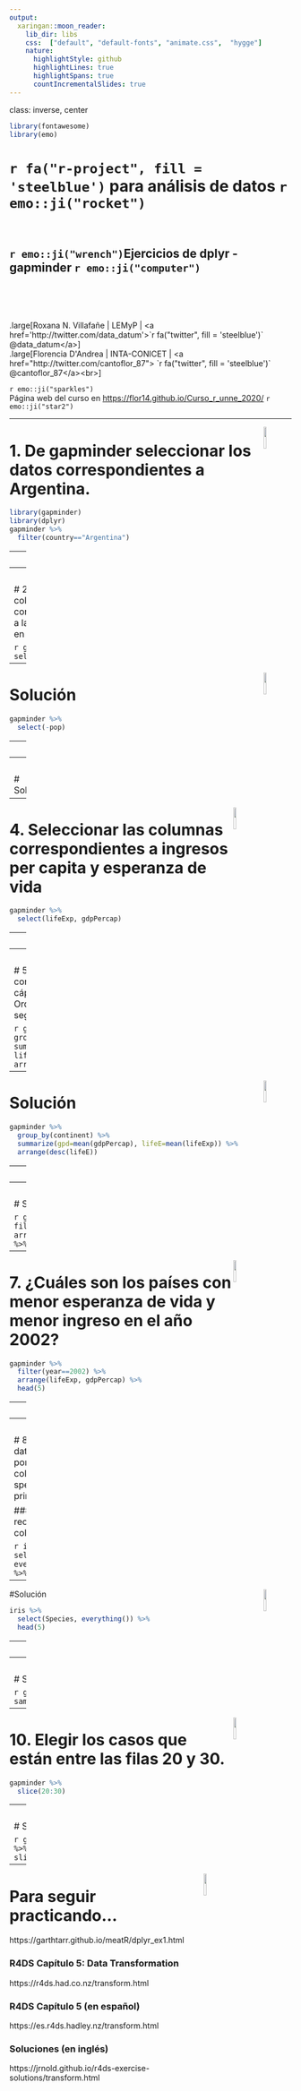 ```yaml
---
output:
  xaringan::moon_reader:
    lib_dir: libs
    css:  ["default", "default-fonts", "animate.css",  "hygge"]
    nature:
      highlightStyle: github
      highlightLines: true
      highlightSpans: true
      countIncrementalSlides: true
---
```

class: inverse, center
```r
library(fontawesome)
library(emo)
```

# `r fa("r-project", fill = 'steelblue')`  para análisis de datos `r emo::ji("rocket")`<br> <br> 

## `r emo::ji("wrench")`Ejercicios de dplyr - gapminder `r emo::ji("computer")` 
<br> <br> <br> 

.large[Roxana N. Villafañe | LEMyP | <a href='http://twitter.com/data_datum'>`r fa("twitter", fill = 'steelblue')` @data_datum</a>] <br> 
.large[Florencia D'Andrea | INTA-CONICET | <a href="http://twitter.com/cantoflor_87"> `r fa("twitter", fill = 'steelblue')` @cantoflor_87</a><br>] 


`r emo::ji("sparkles")`
<br> Página web del curso en <https://flor14.github.io/Curso_r_unne_2020/> `r emo::ji("star2")`

---

<img src="dplyr.png" width="10%" align="right" />

# 1. De gapminder seleccionar los datos correspondientes a Argentina. 


```r
library(gapminder)
library(dplyr)
gapminder %>%
  filter(country=="Argentina")
```


---
<img src="C://Users/Roxana/curso-r-analisis-datos/img/hex-dplyr.png" width="10%" align="right" />


# Solución

```r
gapminder %>%
  filter(country=="Argentina")
```

---
<img src="C://Users/Roxana/curso-r-analisis-datos/img/hex-dplyr.png" width="10%" align="right" />


# 2. Eliminar la columna correspondiente a la población en gapminder

```r
gapminder %>%
  select(-pop)
```


---
<img src="C://Users/Roxana/curso-r-analisis-datos/img/hex-dplyr.png" width="10%" align="right" />


# Solución 

```r
gapminder %>%
  select(-pop)
```

---
<img src="C://Users/Roxana/curso-r-analisis-datos/img/hex-dplyr.png" width="10%" align="right" />

## 3. Seleccionar los datos correspondientes al continente americano, correspondientes del año 80 en adelante. Los datos deben estar ordenados según los años más actuales. 

```r
gapminder %>%
  filter(continent=="Americas", year >= 1980) %>%
  arrange(desc(year))
```

---
<img src="C://Users/Roxana/curso-r-analisis-datos/img/hex-dplyr.png" width="10%" align="right" />


# Solución
```r
gapminder %>%
  filter(continent=="Americas", year >= 1980) %>%
  arrange(desc(year))
```

---
<img src="C://Users/Roxana/curso-r-analisis-datos/img/hex-dplyr.png" width="10%" align="right" />

# 4. Seleccionar las columnas correspondientes a ingresos per capita y esperanza de vida

```r
gapminder %>%
  select(lifeExp, gdpPercap)
```
---
<img src="C://Users/Roxana/curso-r-analisis-datos/img/hex-dplyr.png" width="10%" align="right" />

# Solución 

```r
gapminder %>%
  select(lifeExp, gdpPercap)
```
---
<img src="C://Users/Roxana/curso-r-analisis-datos/img/hex-dplyr.png" width="10%" align="right" />

# 5. Calcular la media por continente del ingreso per cápita y la esperanza de vida. Ordenarlos de mayor a menor según la esperanza de vida.

```r
gapminder %>%
  group_by(continent) %>%
  summarize(gpd=mean(gdpPercap), lifeE=mean(lifeExp)) %>%
  arrange(desc(lifeE))
```



---
<img src="C://Users/Roxana/curso-r-analisis-datos/img/hex-dplyr.png" width="10%" align="right" />

# Solución

```r
gapminder %>%
  group_by(continent) %>%
  summarize(gpd=mean(gdpPercap), lifeE=mean(lifeExp)) %>%
  arrange(desc(lifeE))
```

---
<img src="C://Users/Roxana/curso-r-analisis-datos/img/hex-dplyr.png" width="10%" align="right" />

# 6. ¿Cuáles son los 7 países con mayor esperanza de vida en el año 2002?

```r
gapminder %>%
  filter(year==2002) %>%
  arrange(desc(lifeExp)) %>%
  head(7)
```

---
<img src="C://Users/Roxana/curso-r-analisis-datos/img/hex-dplyr.png" width="10%" align="right" />

# Solución

```r
gapminder %>%
  filter(year==2002) %>%
  arrange(desc(lifeExp)) %>%
  head(7)
```

---
<img src="C://Users/Roxana/curso-r-analisis-datos/img/hex-dplyr.png" width="10%" align="right" />

# 7. ¿Cuáles son los países con menor esperanza de vida y menor ingreso en el año 2002?

```r
gapminder %>%
  filter(year==2002) %>%
  arrange(lifeExp, gdpPercap) %>%
  head(5)
```

---
<img src="C://Users/Roxana/curso-r-analisis-datos/img/hex-dplyr.png" width="10%" align="right" />

#Solución

```r
gapminder %>%
  filter(year==2002) %>%
  arrange(lifeExp, gdpPercap) %>%
  head(5)
```

---
<img src="C://Users/Roxana/curso-r-analisis-datos/img/hex-dplyr.png" width="10%" align="right" />

# 8. En el dataset iris, poner la columna species en primer lugar

### Vamos a reordenar columnas

```r
iris %>%
  select(Species, everything()) %>%
  head(5)
```

---
<img src="C://Users/Roxana/curso-r-analisis-datos/img/hex-dplyr.png" width="10%" align="right" />

#Solución

```r
iris %>%
  select(Species, everything()) %>%
  head(5)
```

---
<img src="C://Users/Roxana/curso-r-analisis-datos/img/hex-dplyr.png" width="10%" align="right" />

# 9. Seleccionar la mitad (50%) del dataset gapminder

```r
gapminder %>%
  sample_frac(size=0.5)
```


---
<img src="C://Users/Roxana/curso-r-analisis-datos/img/hex-dplyr.png" width="10%" align="right" />

# Solución

```r
gapminder %>%
  sample_frac(size=0.5)
```

---
<img src="C://Users/Roxana/curso-r-analisis-datos/img/hex-dplyr.png" width="10%" align="right" />

# 10. Elegir los casos que están entre las filas 20 y 30. 

```r
gapminder %>%
  slice(20:30)
```

---
<img src="C://Users/Roxana/curso-r-analisis-datos/img/hex-dplyr.png" width="10%" align="right" />

# Solución

```r
gapminder %>%
  slice(20:30)
```

---
<img src="C://Users/Roxana/curso-r-analisis-datos/img/hex-dplyr.png" width="10%" align="right" />

# Para seguir practicando...

https://garthtarr.github.io/meatR/dplyr_ex1.html

### R4DS Capítulo 5: Data Transformation

https://r4ds.had.co.nz/transform.html

### R4DS Capítulo 5 (en español)

https://es.r4ds.hadley.nz/transform.html 

### Soluciones (en inglés)

https://jrnold.github.io/r4ds-exercise-solutions/transform.html 